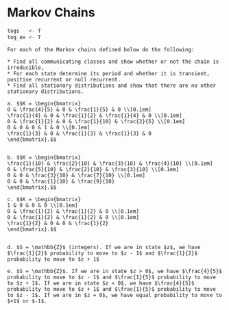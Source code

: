 # Markov Chains {#markov}

```{r, echo = FALSE}
togs   <- T
tog_ex <- T
```

<style>
.fold-btn { 
  float: right; 
  margin: 5px 5px 0 0;
}
.fold { 
  border: 1px solid black;
  min-height: 40px;
}
</style>

<script type="text/javascript">
$(document).ready(function() {
  $folds = $(".fold");
  $folds.wrapInner("<div class=\"fold-blck\">"); // wrap a div container around content
  $folds.prepend("<button class=\"fold-btn\">Unfold Solution</button>");  // add a button
  $(".fold-blck").toggle();  // fold all blocks
  $(".fold-btn").on("click", function() {  // add onClick event
    $(this).text($(this).text() === "Fold Solution" ? "Unfold Solution" : "Fold Solution");  // if the text equals "Fold", change it to "Unfold"or else to "Fold" 
    $(this).next(".fold-blck").toggle("linear");  // "swing" is the default easing function. This can be further customized in its speed or the overall animation itself.
  })
});
</script>


```{exercise, name = "Properties of Markov Chains"}
For each of the Markov chains defined below do the following:

* Find all communicating classes and show whether or not the chain is irreducible,
* For each state determine its period and whether it is transient, positive recurrent or null recurrent.
* Find all stationary distributions and show that there are no other stationary distributions.

a. $$K = \begin{bmatrix}
0 & \frac{4}{5} & 0 & \frac{1}{5} & 0 \\[0.1em]
\frac{1}{4} & 0 & \frac{1}{2} & \frac{1}{4} & 0 \\[0.1em]
0 & \frac{1}{2} & 0 & \frac{1}{10} & \frac{2}{5} \\[0.1em]
0 & 0 & 0 & 1 & 0 \\[0.1em]
\frac{1}{3} & 0 & \frac{1}{3} & \frac{1}{3} & 0
\end{bmatrix}.$$
  
  
b. $$K = \begin{bmatrix}
\frac{1}{10} & \frac{2}{10} & \frac{3}{10} & \frac{4}{10} \\[0.1em]
0 & \frac{5}{10} & \frac{2}{10} & \frac{3}{10} \\[0.1em]
0 & 0 & \frac{3}{10} & \frac{7}{10} \\[0.1em]
0 & 0 & \frac{1}{10} & \frac{9}{10} 
\end{bmatrix}.$$

c. $$K = \begin{bmatrix}
1 & 0 & 0 & 0 \\[0.1em]
0 & \frac{1}{2} & \frac{1}{2} & 0 \\[0.1em]
0 & \frac{1}{2} & \frac{1}{2} & 0 \\[0.1em]
\frac{1}{2} & 0 & 0 & \frac{1}{2} 
\end{bmatrix}.$$
  

d. $S = \mathbb{Z}$ (integers). If we are in state $z$, we have $\frac{1}{2}$ probability to move to $z - 1$ and $\frac{1}{2}$ probability to move to $z + 1$

e. $S = \mathbb{Z}$. If we are in state $z > 0$, we have $\frac{4}{5}$ probability to move to $z - 1$ and $\frac{1}{5}$ probability to move to $z + 1$. If we are in state $z < 0$, we have $\frac{4}{5}$ probability to move to $z + 1$ and $\frac{1}{5}$ probability to move to $z - 1$. If we are in $z = 0$, we have equal probability to move to $+1$ or $-1$.
```
